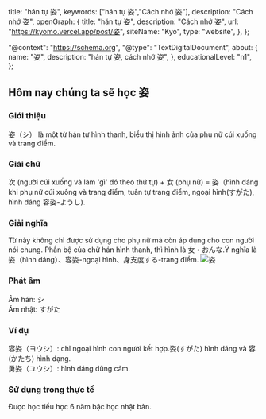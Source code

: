 
  title: "hán tự 姿",
  keywords: ["hán tự 姿","Cách nhớ 姿"],
  description: "Cách nhớ 姿",
  openGraph: {
    title: "hán tự 姿",
    description: "Cách nhớ 姿",
    url: "https://kyomo.vercel.app/post/姿",
    siteName: "Kyo",
    type: "website",
  },
};

  "@context": "https://schema.org",
  "@type": "TextDigitalDocument",
  about: {
    name: "姿",
    description: "hán tự 姿, cách nhớ 姿",
  },
  educationalLevel: "n1",
};

##  Hôm nay chúng ta sẽ học 姿
### Giới thiệu
姿（シ） là một từ hán tự hình thanh, biểu thị hình ảnh của phụ nữ cúi xuống và trang điểm.
### Giải chữ
次 (người cúi xuống và làm 'gì' đó theo thứ tự) + 女 (phụ nữ) = 姿（hình dáng khi phụ nữ cúi xuống và trang điểm, tuần tự trang điểm, ngoại hình(すがた), hình dáng 容姿-ようし).
### Giải nghĩa
Từ này không chỉ được sử dụng cho phụ nữ mà còn áp dụng cho con người nói chung. Phần bộ của chữ hán hình thanh, thì hình là 女・おんな.Ý nghĩa là 姿（hình dáng）、容姿-ngoại hình、身支度する-trang điểm.
<Image src={photo_21} alt='姿'/>
### Phát âm
Âm hán: シ   
Âm nhật: すがた
### Ví dụ
容姿（ヨウシ）: chỉ ngoại hình con người kết hợp.姿(すがた) hình dáng và 容(かたち) hình dạng.  
勇姿（ユウシ）: hình dáng dũng cảm.
### Sử dụng trong thực tế
Được học tiểu học 6 năm bậc học nhật bản.